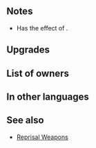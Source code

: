 {{Weapon Infobox
|tagid=SID_反攻の槍＋
|weaponType=Lance
|weaponName=Reprisal Lance+
|altWeaponName=Reprisal Lance Plus
|might=14
|range=1
|effect=If foe initiates combat, grants Atk+6 during combat.
|cost=300
|exclusive=0
|statModifiers=0,14,0,0,0
|refinePaths=default
|refineSP=350
|refineMedals=500
|refineStones=50
|properties=random_all
}}
==Notes==
* Has the effect of {{Pt|Fierce Stance 3}}.
{{IfFoeInitiates}}
{{Combat boosts}}
==Upgrades==
{{Weapon Upgrade List}}
==List of owners==
{{Skill Hero List}}
==In other languages==
{{OtherLanguages
|japanese=反攻の槍＋
|german=Rachelanze+
|spanishEU=Lanza represalia +
|spanishLA=Lanza represal. +
|french=L. représailles +
|italian=Lancia punitiva+
|chineseTW=反攻之槍＋
|portuguese=Lança retaliativa+
}}
==See also==
{{See also skills|cond=Description LIKE '%if foe initiates combat, grants Atk+%during combat%' AND WikiName NOT LIKE '%reprisal%'|columns=3}}
* [[Skill families#Reprisal|Reprisal Weapons]]
{{Weapons Navbox}}